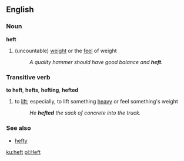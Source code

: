 ==English==

===Noun===
'''heft'''
#(uncountable) [[weight]] or the [[feel]] of weight
#:''A quality hammer should have good balance and '''heft'''.''

===Transitive verb===
'''to heft''', '''hefts''', '''hefting''', '''hefted'''
#to [[lift]]; especially, to lift something [[heavy]] or feel something's weight
#:''He '''hefted''' the sack of concrete into the truck.''

===See also===
*[[hefty]]

[[ku:heft]]
[[pl:Heft]]